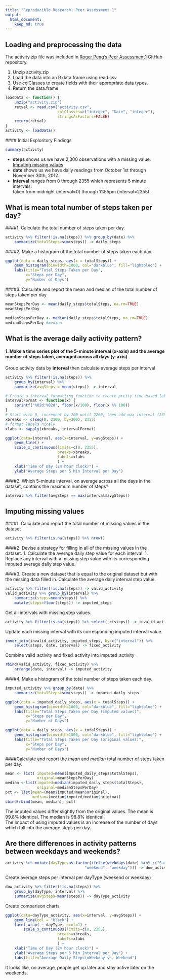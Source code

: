 ```yaml
---
title: "Reproducible Research: Peer Assessment 1"
output: 
  html_document:
    keep_md: true
---
```


## Loading and preprocessing the data
The activity.zip file was included in
[Roger Peng's Peer Assessment1][1] GitHub repository.


1. Unzip activity.zip  
1. Load the data into an R data.frame using read.csv  
1. Use colClasses to create fields with their appropriate data types.  
1. Return the data.frame
```r
loadData <- function() {
    unzip("activity.zip")
    retval <- read.csv("activity.csv", 
                       colClasses=c("integer", "Date", "integer"),
                       stringsAsFactors=FALSE)
    return(retval)
}
activity <- loadData()
```
####<a id="ief"/> Initial Exploritory Findings
```r
summary(activity)
```
* __steps__ shows us we have 2,300 observations with a missing value.
[Imputing missing values][]  
* __date__ shows us we have daily readings from October 1st through 
November 30th, 2012.  
* __interval__ ranges from 0 through 2355 which represents 5 minute intervals.  
taken from midnight (interval=0) through 11:55pm (interval=2355).
<!--
```r
#load the dplyr package, but hide any messages that may result.
library(dplyr)
```
-->
  
## What is mean total number of steps taken per day?  

####1. Calculate the total number of steps taken per day.  
```r
activity %>% filter(!is.na(steps)) %>% group_by(date) %>%
    summarize(totalSteps=sum(steps)) -> daily_steps
```
####2. Make a histogram of the total number of steps taken each day.
<!--
```r
library(ggplot2)
```
-->
```r
ggplot(data = daily_steps, aes(x = totalSteps)) +
    geom_histogram(binwidth=1000, col="darkblue", fill="lightblue") +
    labs(title="Total Steps Taken per Day",
         x="Steps per Day",
         y="Number of Days")
```

####3. Calculate and report the mean and median of the total number of steps taken per day
```r
meanStepsPerDay <- mean(daily_steps$totalSteps, na.rm=TRUE)
meanStepsPerDay
```
```r
medianStepsPerDay <- median(daily_steps$totalSteps, na.rm=TRUE)
medianStepsPerDay #median
```

## What is the average daily activity pattern?
#### 1. Make a time series plot of the 5-minute interval (x-axis) and the average number of steps taken, averaged across all days (y-axis)  

Group activity data by __interval__ then calculate average steps per interval
```r
activity %>% filter(!is.na(steps)) %>% 
    group_by(interval) %>%
    summarize(avgSteps = mean(steps)) -> interval
```

```r
# Create a interval formatting function to create pretty time-based labels
intervalFormat <- function(x) {
    sprintf("%02d:%02d", floor(x/100), floor(x %% 100))
}
# Start with 0, increment by 200 until 2200, then add max interval (2355)
xbreaks <- c(seq(0, 2100, by=300), 2355)
# format labels nicely
xlabs <- sapply(xbreaks, intervalFormat)
```
<!--
```r
library(ggplot2)
library(reshape2)
```
-->
```r
ggplot(data=interval, aes(x=interval, y=avgSteps)) +
    geom_line() +
    scale_x_continuous(limits=c(0, 2355),
                       breaks=xbreaks,
                       labels=xlabs
                       ) +
    xlab("Time of Day (24 hour clock)") +
    ylab("Average Steps per 5 Min Interval per Day")
```  

####2. Which 5-minute interval, on average across all the days in the dataset, contains the maximum number of steps?
```r
interval %>% filter(avgSteps == max(interval$avgSteps))
```  
## Imputing missing values
####1. Calculate and report the total number of missing values in the dataset
```r
activity %>% filter(is.na(steps)) %>% nrow()
```

####2. Devise a strategy for filling in all of the missing values in the dataset. 
1. Calculate the average daily step value for each interval.
1. Replace any interval with a missing step value with its corresponding imputed
average daily step value.    

####3. Create a new dataset that is equal to the original dataset but with the missing data filled in. 
Calculate the average daily interval step value.
```r
activity %>% filter(!is.na(steps)) -> valid_activity
valid_activity %>% group_by(interval) %>%
    summarize(steps=mean(steps)) %>%
    mutate(steps=floor(steps)) -> imputed_steps
```
Get all intervals with missing step values.
```r
activity %>% filter(is.na(steps)) %>% select(-c(steps)) -> invalid_activity
```
Update each missing interval with its corresponding imputed interval value.
```r
inner_join(invalid_activity, imputed_steps, by=c("interval")) %>%
    select(steps, date, interval) -> fixed_activity
```
Combine valid_activity and fixed_activity into imputed_activity
```r
rbind(valid_activity, fixed_activity) %>% 
    arrange(date, interval) -> imputed_activity
```
####4. Make a histogram of the total number of steps taken each day.

```r
imputed_activity %>% group_by(date) %>% 
    summarize(totalSteps=sum(steps)) -> imputed_daily_steps
```

```r
ggplot(data = imputed_daily_steps, aes(x = totalSteps)) +
    geom_histogram(binwidth=1000, col="darkblue", fill="lightblue") +
    labs(title="Total Steps Taken per Day (imputed values)",
         x="Steps per Day",
         y="Number of Days")

ggplot(data = daily_steps, aes(x = totalSteps)) +
    geom_histogram(binwidth=1000, col="darkblue", fill="lightblue") +
    labs(title="Total Steps Taken per Day (original values)",
         x="Steps per Day",
         y="Number of Days")
```  

####Calculate and report the _mean_ and _median_ total number of steps taken per day.
```r
mean <- list( imputed=mean(imputed_daily_steps$totalSteps), 
              original=meanStepsPerDay)
median <-list(imputed=median(imputed_daily_steps$totalSteps),
              original=medianStepsPerDay)
pct <- list(mean=(mean$imputed/mean$original),
            median=(median$imputed/median$origina))
cbind(rbind(mean, median), pct)
```  
The imputed values differ slightly from the original values. The mean is 99.8%
identical. The median is 98.8% identical.  
The impact of using imputed values is an increase of the number of days which
fall into the average steps per day.


## Are there differences in activity patterns between weekdays and weekends?
```r
activity %>% mutate(dayType=as.factor(ifelse(weekdays(date) %in% c("Saturday", "Sunday"),
                                   "weekend", "weekday"))) -> dow_activity
```
Create average steps per interval per dayType (weekend or weekday)
```r
dow_activity %>% filter(!is.na(steps)) %>%
    group_by(dayType, interval) %>% 
    summarize(avgSteps=mean(steps)) -> dayType_activity
```
Create comparison charts
```r
ggplot(data=dayType_activity, aes(x=interval, y=avgSteps)) +
    geom_line(col = "black") +
    facet_wrap( ~ dayType, ncol=1) +
        scale_x_continuous(limits=c(0, 2355),
                       breaks=xbreaks,
                       labels=xlabs
                       ) +
    xlab("Time of Day (24 hour clock)") +
    ylab("Average Steps per 5 Min Interval per Day") +
    labs(title="Average Daily Steps\nWeekday vs. Weekend")
```

It looks like, on average, people get up later and stay active later on the weekends.


[1]: http://github.com/rdpeng/RepData_PeerAssessment1
[2]: #ief
[3]: #tspd
